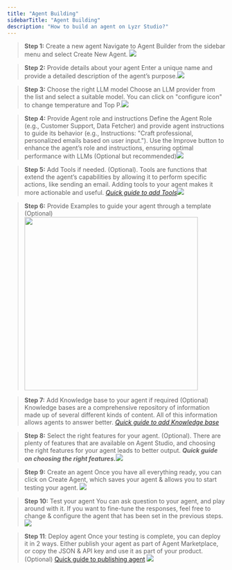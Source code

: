 ```yaml
---
title: "Agent Building"
sidebarTitle: "Agent Building"
description: "How to build an agent on Lyzr Studio?"
---
```


> **Step 1:** Create a new agent
> Navigate to Agent Builder from the sidebar menu and select Create New Agent.
> ![](/assets/images/lyzr-studio/Createnewagent.png)

> **Step 2:** Provide details about your agent
> Enter a unique name and provide a detailed description of the agent’s purpose.![](/assets/images/lyzr-studio/NameDescription.png)&#x9;

> **Step 3:** Choose the right LLM model
> Choose an LLM provider from the list and select a suitable model. You can click on "configure icon" to change temperature and Top P.![](/assets/images/lyzr-studio/Provider_model.png)

> **Step 4:** Provide Agent role and instructions
> Define the Agent Role (e.g., Customer Support, Data Fetcher) and provide agent instructions to guide its behavior (e.g., Instructions: "Craft professional, personalized emails based on user input."). Use the Improve button to enhance the agent’s role and instructions, ensuring optimal performance with LLMs (Optional but recommended)![](/assets/images/lyzr-studio/Improve.png)

> **Step 5:** Add Tools if needed. (Optional).&#x20;
> Tools are functions that extend the agent’s capabilities by allowing it to perform specific actions, like sending an email. Adding tools to your agent makes it more actionable and useful.
> [*Quick guide to add Tools*](https://docs.lyzr.ai/agent-studio/tools)![](/assets/images/lyzr-studio/Tools.png)

> **Step 6:** Provide Examples to guide your agent through a template (Optional)<Frame>
>   <img width="400" src="/assets/images/lyzr-studio/Examples.png" />
> </Frame>

> **Step 7:** Add Knowledge base to your agent if required (Optional)
> Knowledge bases are a comprehensive repository of information made up of several different kinds of content. All of this information allows agents to answer better.
> [*Quick guide to add Knowledge base*](https://docs.lyzr.ai/agent-studio/knowledge-base)

> **Step 8:**  Select the right features for your agent. (Optional).&#x20;
> There are plenty of features that are available on Agent Studio, and choosing the right features for your agent leads to better output.&#x20;
> ***Quick guide on choosing the right features.***![](/assets/images/lyzr-studio/Features.png)

> **Step 9:** Create an agent
> Once you have all everything ready, you can click on Create Agent, which saves your agent & allows you to start testing your agent.&#x20;
> ![](/assets/images/lyzr-studio/Inference_create.png)

> **Step 10:** Test your agent
> You can ask question to your agent, and play around with it. If you want to fine-tune the responses, feel free to change & configure the agent that has been set in the previous steps.
> ![](/assets/images/lyzr-studio/Testing.png)

> **Step 11**: Deploy agent
> Once your testing is complete, you can deploy it in 2 ways. Either publish your agent as part of Agent Marketplace, or copy the JSON & API key and use it as part of your product.&#x20;
> (Optional)
> [Quick guide to publishing agent](https://docs.lyzr.ai/agent-studio/publishing_deployment)
> ![](/assets/images/lyzr-studio/Launchagent.png)